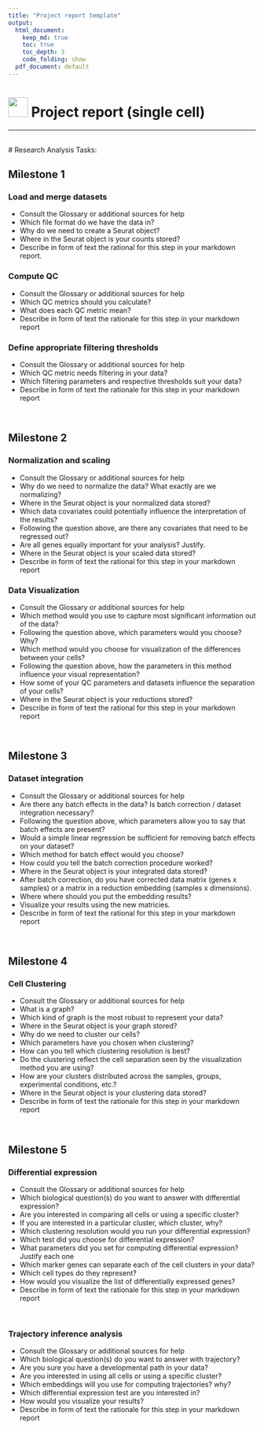 ```yaml
---
title: "Project report template"
output:
  html_document:
    keep_md: true
    toc: true
    toc_depth: 3
    code_folding: show
  pdf_document: default
---
```

# <img border="0" src="https://static.thenounproject.com/png/67360-200.png" width="40" height="40"> Project report (single cell)
***

<br/>
# Research Analysis Tasks:

## Milestone 1

### Load and merge datasets
- Consult the Glossary or additional sources for help
- Which file format do we have the data in?
- Why do we need to create a Seurat object?
- Where in the Seurat object is your counts stored?
- Describe in form of text the rational for this step in your markdown report.


### Compute QC
- Consult the Glossary or additional sources for help
- Which QC metrics should you calculate?
- What does each QC metric mean?
- Describe in form of text the rationale for this step in your markdown report


### Define appropriate filtering thresholds
- Consult the Glossary or additional sources for help
- Which QC metric needs filtering in your data?
- Which filtering parameters and respective thresholds suit your data?
- Describe in form of text the rationale for this step in your markdown report


<br/>


## Milestone 2

### Normalization and scaling
- Consult the Glossary or additional sources for help
- Why do we need to normalize the data? What exactly are we normalizing?
- Where in the Seurat object is your normalized data stored?
- Which data covariates could potentially influence the interpretation of the results?
- Following the question above, are there any covariates that need to be regressed out?
- Are all genes equally important for your analysis? Justify.
- Where in the Seurat object is your scaled data stored?
- Describe in form of text the rational for this step in your markdown report


### Data Visualization
- Consult the Glossary or additional sources for help
- Which method would you use to capture most significant information out of the data?
- Following the question above, which parameters would you choose? Why?
- Which method would you choose for visualization of the differences between your cells?
- Following the question above, how the parameters in this method influence your visual representation?
- How some of your QC parameters and datasets influence the separation of your cells?
- Where in the Seurat object is your reductions stored?
- Describe in form of text the rational for this step in your markdown report

<br/>


## Milestone 3

### Dataset integration
- Consult the Glossary or additional sources for help
- Are there any batch effects in the data? Is batch correction / dataset integration necessary?
- Following the question above, which parameters allow you to say that batch effects are present?
- Would a simple linear regression be sufficient for removing batch effects on your dataset?
- Which method for batch effect would you choose?
- How could you tell the batch correction procedure worked?
- Where in the Seurat object is your integrated data stored?
- After batch correction, do you have corrected data matrix (genes x samples) or a matrix in a reduction embedding (samples x dimensions).
- Where where should you put the embedding results?
- Visualize your results using the new matricies.
- Describe in form of text the rational for this step in your markdown report

<br/>


## Milestone 4

### Cell Clustering
- Consult the Glossary or additional sources for help
- What is a graph?
- Which kind of graph is the most robust to represent your data?
- Where in the Seurat object is your graph stored?
- Why do we need to cluster our cells?
- Which parameters have you chosen when clustering?
- How can you tell which clustering resolution is best?
- Do the clustering reflect the cell separation seen by the visualization method you are using?
- How are your clusters distributed across the samples, groups, experimental conditions, etc.?
- Where in the Seurat object is your clustering data stored?
- Describe in form of text the rationale for this step in your markdown report

<br/>


## Milestone 5

### Differential expression
- Consult the Glossary or additional sources for help
- Which biological question(s) do you want to answer with differential expression?
- Are you interested in comparing all cells or using a specific cluster?
- If you are interested in a particular cluster, which cluster, why?
- Which clustering resolution would you run your differential expression?
- Which test did you choose for differential expression?
- What parameters did you set for computing differential expression? Justify each one
- Which marker genes can separate each of the cell clusters in your data?
- Which cell types do they represent?
- How would you visualize the list of differentially expressed genes?
- Describe in form of text the rationale for this step in your markdown report

<br/>

### Trajectory inference analysis
- Consult the Glossary or additional sources for help
- Which biological question(s) do you want to answer with trajectory?
- Are you sure you have a developmental path in your data? 
- Are you interested in using all cells or using a specific cluster?
- Which embeddings will you use for computing trajectories? why?
- Which differential expression test are you interested in?
- How would you visualize your results?
- Describe in form of text the rationale for this step in your markdown report


